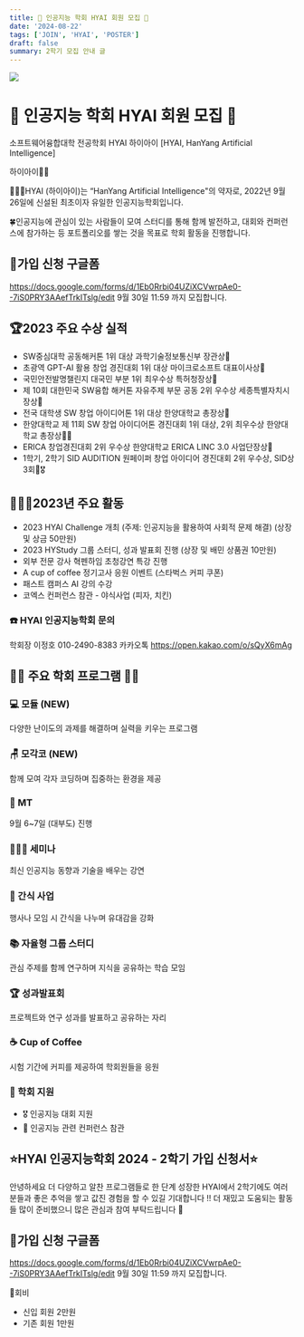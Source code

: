 ```yaml
---
title: 🫧 인공지능 학회 HYAI 회원 모집 🫧
date: '2024-08-22'
tags: ['JOIN', 'HYAI', 'POSTER']
draft: false
summary: 2학기 모집 안내 글
---
```


![](/static/images/poster.png)

# 🫧 인공지능 학회 HYAI 회원 모집 🫧

소프트웨어융합대학 전공학회 HYAI
하이아이 [HYAI, HanYang Artificial Intelligence]

하이아이👋🏻 

🧑🏻‍💻HYAI (하이아이)는 “HanYang Artificial Intelligence"의 약자로, 2022년 9월 26일에 신설된 최초이자 유일한 인공지능학회입니다. 

🍀인공지능에 관심이 있는 사람들이 모여 스터디를 통해 함께 발전하고, 대회와 컨퍼런스에 참가하는 등 포트폴리오를 쌓는 것을 목표로 학회 활동을 진행합니다.

## 📌가입 신청 구글폼

https://docs.google.com/forms/d/1Eb0Rrbi04UZiXCVwrpAe0--7iS0PRY3AAefTrkITslg/edit
9월 30일 11:59 까지 모집합니다.


## 🏆2023 주요 수상 실적
- SW중심대학 공동해커톤 1위 대상 과학기술정보통신부 장관상🥇
- 초광역 GPT-AI 활용 창업 경진대회 1위 대상 마이크로소프트 대표이사상🥇
- 국민안전발명챌린지 대국민 부분 1위 최우수상 특허청장상🥇
- 제 10회 대한민국 SW융합 해커톤 자유주제 부문 공동 2위 우수상 세종특별자치시장상🥈
- 전국 대학생 SW 창업 아이디어톤 1위 대상 한양대학교 총장상🥇
- 한양대학교 제 11회 SW 창업 아이디어톤 경진대회 1위 대상, 2위 최우수상 한양대학교 총장상🥇🥈
- ERICA 창업경진대회 2위 우수상 한양대학교 ERICA LINC 3.0 사업단장상🥈
- 1학기, 2학기 SID AUDITION 원페이퍼 창업 아이디어 경진대회 2위 우수상, SID상 3회🥈🎖️


## 🧑🏻‍💻2023년 주요 활동
- 2023 HYAI Challenge 개최 (주제: 인공지능을 활용하여 사회적 문제 해결) (상장 및 상금 50만원)
- 2023 HYStudy 그룹 스터디, 성과 발표회 진행 (상장 및 배민 상품권 10만원)
- 외부 전문 강사 혁펜하임 초청강연 특강 진행
- A cup of coffee 정기고사 응원 이벤트 (스타벅스 커피 쿠폰)
- 패스트 캠퍼스 AI 강의 수강
- 코엑스 컨퍼런스 참관
- 야식사업 (피자, 치킨)

### ☎️ HYAI 인공지능학회 문의 
학회장 이정호 010-2490-8383
카카오톡 https://open.kakao.com/o/sQyX6mAg

## 📌📌 주요 학회 프로그램 📌📌

### 💻 모듈 (NEW)

다양한 난이도의 과제를 해결하며 실력을 키우는 프로그램

### 🪑 모각코 (NEW)

함께 모여 각자 코딩하며 집중하는 환경을 제공

### 🎉 MT

9월 6~7일 (대부도) 진행

### 🧑🏻‍💻 세미나 

최신 인공지능 동향과 기술을 배우는 강연

### 🍭 간식 사업

행사나 모임 시 간식을 나누며 유대감을 강화

### 📚 자율형 그룹 스터디

관심 주제를 함께 연구하며 지식을 공유하는 학습 모임

### 🏆 성과발표회

프로젝트와 연구 성과를 발표하고 공유하는 자리

### ☕ Cup of Coffee

시험 기간에 커피를 제공하여 학회원들을 응원

### 👾 학회 지원

- 🎖 인공지능 대회 지원
- 🎪 인공지능 관련 컨퍼런스 참관

## ⭐HYAI 인공지능학회 2024 - 2학기 가입 신청서⭐

안녕하세요 더 다양하고 알찬 프로그램들로 한 단계 성장한 HYAI에서 2학기에도 여러분들과 좋은 추억을 쌓고 값진 경험을 할 수 있길 기대합니다 !! 더 재밌고 도움되는 활동들 많이 준비했으니 많은 관심과 참여 부탁드립니다 🤗

## 📌가입 신청 구글폼

https://docs.google.com/forms/d/1Eb0Rrbi04UZiXCVwrpAe0--7iS0PRY3AAefTrkITslg/edit
9월 30일 11:59 까지 모집합니다.

📌회비
- 신입 회원 2만원
- 기존 회원 1만원


